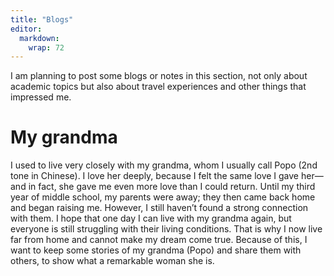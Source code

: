 ```yaml
---
title: "Blogs"
editor: 
  markdown: 
    wrap: 72
---
```


I am planning to post some blogs or notes in this section, not only about academic topics but also about travel experiences and other things that impressed me.

# My grandma
I used to live very closely with my grandma, whom I usually call Popo (2nd tone in Chinese). I love her deeply, because I felt the same love I gave her—and in fact, she gave me even more love than I could return. Until my third year of middle school, my parents were away; they then came back home and began raising me. However, I still haven’t found a strong connection with them. I hope that one day I can live with my grandma again, but everyone is still struggling with their living conditions. That is why I now live far from home and cannot make my dream come true. Because of this, I want to keep some stories of my grandma (Popo) and share them with others, to show what a remarkable woman she is.